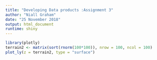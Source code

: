 ---
title: "Developing Data products :Assignment 3"
author: "Niall Graham"
date: "25 November 2018"
output: html_document
runtime: shiny
---

```{r, echo=FALSE} 
library(plotly)
terrain2 <- matrix(sort(rnorm(100*100)), nrow = 100, ncol = 100)
plot_ly(z = terrain2, type = "surface")

```